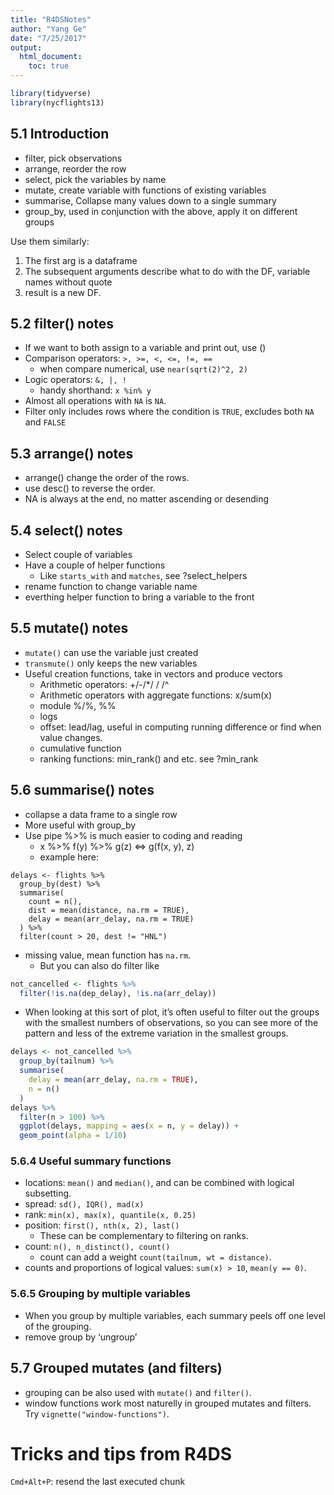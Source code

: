 ```yaml
---
title: "R4DSNotes"
author: "Yang Ge"
date: "7/25/2017"
output:
  html_document:
    toc: true
---
```


```r
library(tidyverse)
library(nycflights13)
```

## 5.1 Introduction

* filter, pick observations
* arrange, reorder the row
* select, pick the variables by name
* mutate, create variable with functions of existing variables
* summarise, Collapse many values down to a single summary
* group_by, used in conjunction with the above, apply it on different groups

Use them similarly:

1. The first arg is a dataframe
2. The subsequent arguments describe what to do with the DF, variable names without quote
3. result is a new DF.

## 5.2 filter() notes
* If we want to both assign to a variable and print out, use ()
* Comparison operators: `>, >=, <, <=, !=, ==`
    * when compare numerical, use `near(sqrt(2)^2, 2)`
* Logic operators: `&, |, !`
    * handy shorthand: `x %in% y`
* Almost all operations with `NA` is `NA`.
* Filter only includes rows where the condition is `TRUE`, excludes both `NA` and `FALSE`

## 5.3 arrange() notes
* arrange() change the order of the rows.
* use desc() to reverse the order.
* NA is always at the end, no matter ascending or desending

## 5.4 select() notes

* Select couple of variables
* Have a couple of helper functions
    * Like `starts_with` and `matches`, see ?select_helpers
* rename function to change variable name
* everthing helper function to bring a variable to the front

## 5.5 mutate() notes

* `mutate()` can use the variable just created
* `transmute()` only keeps the new variables
* Useful creation functions, take in vectors and produce vectors
    * Arithmetic operators: +/-/*/ / /^
    * Arithmetic operators with aggregate functions: x/sum(x)
    * module %/%, %%
    * logs
    * offset: lead/lag, useful in computing running difference or find when value changes.
    * cumulative function
    * ranking functions: min_rank() and etc. see ?min_rank

## 5.6 summarise() notes

* collapse a data frame to a single row
* More useful with group_by
* Use pipe %>% is much easier to coding and reading
    * x %>% f(y) %>% g(z) <=> g(f(x, y), z)
    * example here:

```
delays <- flights %>% 
  group_by(dest) %>% 
  summarise(
    count = n(),
    dist = mean(distance, na.rm = TRUE),
    delay = mean(arr_delay, na.rm = TRUE)
  ) %>% 
  filter(count > 20, dest != "HNL")
```

* missing value, mean function has `na.rm`.
    * But you can also do filter like

```r
not_cancelled <- flights %>%
  filter(!is.na(dep_delay), !is.na(arr_delay))
```

* When looking at this sort of plot, it’s often useful to filter out the groups with the smallest numbers of observations, so you can see more of the pattern and less of the extreme variation in the smallest groups.

```r
delays <- not_cancelled %>%
  group_by(tailnum) %>%
  summarise(
    delay = mean(arr_delay, na.rm = TRUE),
    n = n()
  )
delays %>%
  filter(n > 100) %>%
  ggplot(delays, mapping = aes(x = n, y = delay)) +
  geom_point(alpha = 1/10)
```

### 5.6.4 Useful summary functions

* locations: `mean()` and `median()`, and can be combined with logical subsetting.
* spread: `sd(), IQR(), mad(x)`
* rank: `min(x), max(x), quantile(x, 0.25)`
* position: `first(), nth(x, 2), last()`
    * These can be complementary to filtering on ranks.
* count: `n(), n_distinct(), count()`
    * count can add a weight `count(tailnum, wt = distance)`.
* counts and proportions of logical values: `sum(x) > 10`, `mean(y == 0)`.

### 5.6.5 Grouping by multiple variables

* When you group by multiple variables, each summary peels off one level of the grouping.
* remove group by 'ungroup'

## 5.7 Grouped mutates (and filters)

* grouping can be also used with `mutate()` and `filter()`.
* window functions work most naturelly in grouped mutates and filters. Try `vignette("window-functions")`.

# Tricks and tips from R4DS

`Cmd+Alt+P`: resend the last executed chunk

